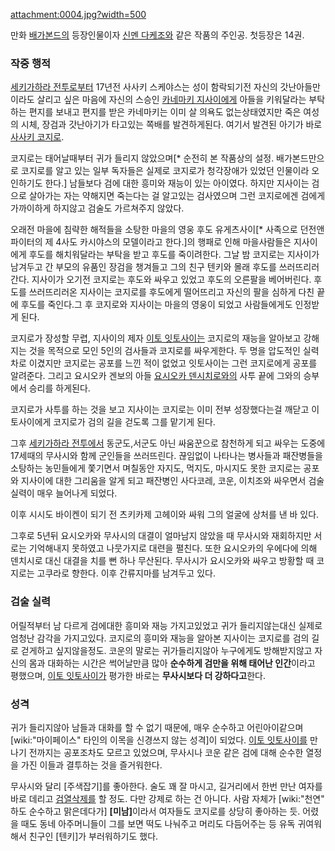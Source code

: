 attachment:0004.jpg?width=500

만화 [[배가본드]]의 등장인물이자 [[신멘 다케조]]와 같은 작품의 주인공. 첫등장은 14권.

=== 작중 행적 ===
[[세키가하라 전투]]로부터 17년전 사사키 스케야스는 성이 함락되기전 자신의 갓난아들만이라도 살리고 싶은 마음에 자신의 스승인 [[카네마키 지사이]]에게 아들을 키워달라는 부탁하는 편지를 보내고 편지를 받은 카네마키는 이미 살 의욕도 없는상태였지만 죽은 여성의 시체, 장검과 갓난아기가 타고있는 쪽배를 발견하게된다. 여기서 발견된 아기가 바로 [[사사키 코지로]].

코지로는 태어날때부터 귀가 들리지 않았으며[* 순전히 본 작품상의 설정. 배가본드만으로 코지로를 알고 있는 일부 독자들은 실제로 코지로가 청각장애가 있었던 인물이라 오인하기도 한다.] 남들보다 검에 대한 흥미와 재능이 있는 아이였다. 하지만 지사이는 검으로 살아가는 자는 약해지면 죽는다는 걸 알고있는 검사였으며 그런 코지로에겐 검에게 가까이하게 하지않고 검술도 가르쳐주지 않았다.

오래전 마을에 침략한 해적들을 소탕한 마을의 영웅 후도 유게츠사이[* 사족으로 던전앤파이터의 제 4사도 카시야스의 모델이라고 한다.]의 행패로 인해 마을사람들은 지사이에게 후도를 해치워달라는 부탁을 받고 후도를 죽이려한다. 그날 밤 코지로는 지사이가 남겨두고 간 부모의 유품인 장검을 챙겨들고 그의 친구 텐키와 몰래 후도를 쓰러뜨리러간다. 지사이가 오기전 코지로는 후도와 싸우고 있었고 후도의 오른팔을 베어버린다. 후도를 쓰러뜨리러온 지사이는 코지로를 후도에게 떨어뜨리고 자신의 팔을 심하게 다친 끝에 후도를 죽인다.그 후 코지로와 지사이는 마을의 영웅이 되었고 사람들에게도 인정받게 된다.

코지로가 장성할 무렵, 지사이의 제자 [[이토 잇토사이]]는 코지로의 재능을 알아보고 강해지는 것을 목적으로 모인 5인의 검사들과 코지로를 싸우게한다. 두 명을 압도적인 실력차로 이겼지만 코지로는 공포를 느낀 적이 없었고 잇토사이는 그런 코지로에게 공포를 알려준다. 그리고 요시오카 겐보의 아들 [[요시오카 덴시치로]]와의 사투 끝에 그와의 승부에서 승리를 하게된다.

코지로가 사투를 하는 것을 보고 지사이는 코지로는 이미 전부 성장했다는걸 깨닫고 이토사이에게 코지로가 검의 길을 걷도록 그를 맡기게 된다.

그후 [[세키가하라 전투]]에서 동군도,서군도 아닌 싸움꾼으로 참천하게 되고 싸우는 도중에 17세때의 무사시와 함께 군인들을 쓰러뜨린다. 끊임없이 나타나는 병사들과 패잔병들을 소탕하는 농민들에게 쫓기면서 며칠동안 자지도, 먹지도, 마시지도 못한 코지로는 공포와 지사이에 대한 그리움을 알게 되고 패잔병인 사다코레, 코운, 이치조와 싸우면서 검술실력이 매우 늘어나게 되었다.

이후 시시도 바이켄이 되기 전 츠키카제 고헤이와 싸워 그의 얼굴에 상처를 낸 바 있다.

그후로 5년뒤 요시오카와 무사시의 대결이 얼마남지 않았을 때 무사시와 재회하지만 서로는 기억해내지 못하였고 나뭇가지로 대련을 펼친다. 또한 요시오카의 우에다에 의해 덴치시로 대신 대결을 치를 뻔 하나 무산된다. 무사시가 요시오카와 싸우고 방황할 때 코지로는 고쿠라로 향한다. 이후 간류지마를 남겨두고 있다.

=== 검술 실력 ===
어릴적부터 남 다르게 검에대한 흥미와 재능 가지고있었고 귀가 들리지않는대신 실제로 엄청난 감각을 가지고있다. 코지로의 흥미와 재능을 알아본 지사이는 코지로를 검의 길로 걷게하고 싶지않을정도. 코운의 말로는 귀가들리지않아 누구에게도 방해받지않고 자신의 몸과 대화하는 시간은 썩어날만큼 많아 '''순수하게 검만을 위해 태어난 인간'''이라고 평했으며, [[이토 잇토사이]]가 평가한 바로는 ''' 무사시보다 더 강하다고'''한다.

=== 성격 ===
귀가 들리지않아 남들과 대화를 할 수 없기 때문에, 매우 순수하고 어린아이같으며 [wiki:"마이페이스" 타인의 이목을 신경쓰지 않는 성격]이 되었다. [[이토 잇토사이]]를 만나기 전까지는 공포조차도 모르고 있었으며, 무사시나 코운 같은 검에 대해 순수한 열정을 가진 이들과 결투하는 것을 즐거워한다.

무사시와 달리 [주색잡기]를 좋아한다. 술도 꽤 잘 마시고, 길거리에서 한번 만난 여자를 바로 데리고 [[검열삭제]]를 할 정도. 다만 강제로 하는 건 아니다. 사람 자체가 [wiki:"천연" 하도 순수하고 맑은데다가] '''[미남]'''이라서 여자들도 코지로를 상당히 좋아하는 듯. 어렸을 때도 동네 아주머니들이 그를 보면 떡도 나눠주고 머리도 다듬어주는 등 유독 귀여워해서 친구인 [텐키]가 부러워하기도 했다. 

